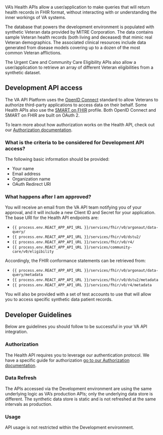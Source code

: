 VA’s Health APIs allow a user/application to make queries that will return health records in FHIR format, without interacting with or understanding the inner workings of VA systems.

The database that powers the development environment is populated with synthetic Veteran data provided by MITRE Corporation. The data contains sample Veteran health records (both living and deceased) that mimic real Veteran demographics. The associated clinical resources include data generated from disease models covering up to a dozen of the most common Veteran afflictions.

The Urgent Care and Community Care Eligibility APIs also allow a user/application to retrieve an array of different Veteran eligibilities from a synthetic dataset.

## Development API access

The VA API Platform uses the [OpenID Connect](https://openid.net/specs/openid-connect-core-1_0.html) standard to allow Veterans to authorize third-party applications to access data on their behalf. Some Health APIs also use the [SMART on FHIR](http://docs.smarthealthit.org/) profile. Both OpenID Connect and SMART on FHIR are built on OAuth 2.

To learn more about how authorization works on the Health API, check out our [Authorization documentation](/explore/health/docs/authorization).

### What is the criteria to be considered for Development API access?

The following basic information should be provided:

 * Your name
 * Email address
 * Organization name
 * OAuth Redirect URI

### What happens after I am approved?

You will receive an email from the VA API team notifying you of your approval, and it will include a new Client ID and Secret for your application. The base URI for the Health API endpoints are:

 * `{{ process.env.REACT_APP_API_URL }}/services/fhir/v0/argonaut/data-query/`
 * `{{ process.env.REACT_APP_API_URL }}/services/fhir/v0/dstu2/`
 * `{{ process.env.REACT_APP_API_URL }}/services/fhir/v0/r4/`
 * `{{ process.env.REACT_APP_API_URL }}/services/community-care/v0/eligibility`

Accordingly, the FHIR conformance statements can be retrieved from:

 * `{{ process.env.REACT_APP_API_URL }}/services/fhir/v0/argonaut/data-query/metadata`
 * `{{ process.env.REACT_APP_API_URL }}/services/fhir/v0/dstu2/metadata`
 * `{{ process.env.REACT_APP_API_URL }}/services/fhir/v0/r4/metadata`

You will also be provided with a set of test accounts to use that will allow you to access specific synthetic data patient records.

## Developer Guidelines

Below are guidelines you should follow to be successful in your VA API integration.

### Authorization

The Health API requires you to leverage our authentication protocol. We have a specific guide for authorization [go to our Authorization documentation](/explore/health/docs/authorization).

### Data Refresh

The APIs accessed via the Development environment are using the same underlying logic as VA’s production APIs; only the underlying data store is different. The synthetic data store is static and is not refreshed at the same intervals as production.

### Usage

API usage is not restricted within the Development environment.
